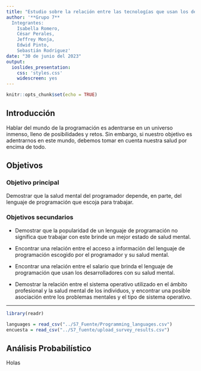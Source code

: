 ```yaml
---
title: "Estudio sobre la relación entre las tecnologías que usan los desarrolladores en su trabajo y su salud mental"
author: '**Grupo 7** 
  Integrantes: 
    Isabella Romero, 
    César Perales, 
    Jeffrey Monja,
    Edwid Pinto,
    Sebastián Rodriguez'
date: "30 de junio del 2023"
output:
  ioslides_presentation:
    css: 'styles.css'
    widescreen: yes
---
```


```r
knitr::opts_chunk$set(echo = TRUE)
```

## Introducción

Hablar del mundo de la programación es adentrarse en un universo inmenso, lleno de posibilidades y retos. Sin embargo, si nuestro objetivo es adentrarnos en este mundo, debemos tomar en cuenta nuestra salud por encima de todo.

## Objetivos

### Objetivo principal

Demostrar que la salud mental del programador depende, en parte, del lenguaje de programación que escoja para trabajar.

### Objetivos secundarios

- Demostrar que la popularidad de un lenguaje de programación no significa que trabajar con este brinde un mejor estado de salud mental.

- Encontrar una relación entre el acceso a información del lenguaje de programación escogido por el programador y su salud mental.

- Encontrar una relación entre el salario que brinda el lenguaje de programación que usan los desarrolladores con su salud mental.

- Demostrar la relación entre el sistema operativo utilizado en el ámbito profesional y la salud mental de los individuos, y encontrar una posible asociación entre los problemas mentales y el tipo de sistema operativo.

------------------------------------------------------------------------

```r
library(readr)

languages = read_csv("../S7_Fuente/Programming_languages.csv")
encuesta = read_csv("../S7_fuente/upload_survey_results.csv")
```

## Análisis Probabilístico
Holas